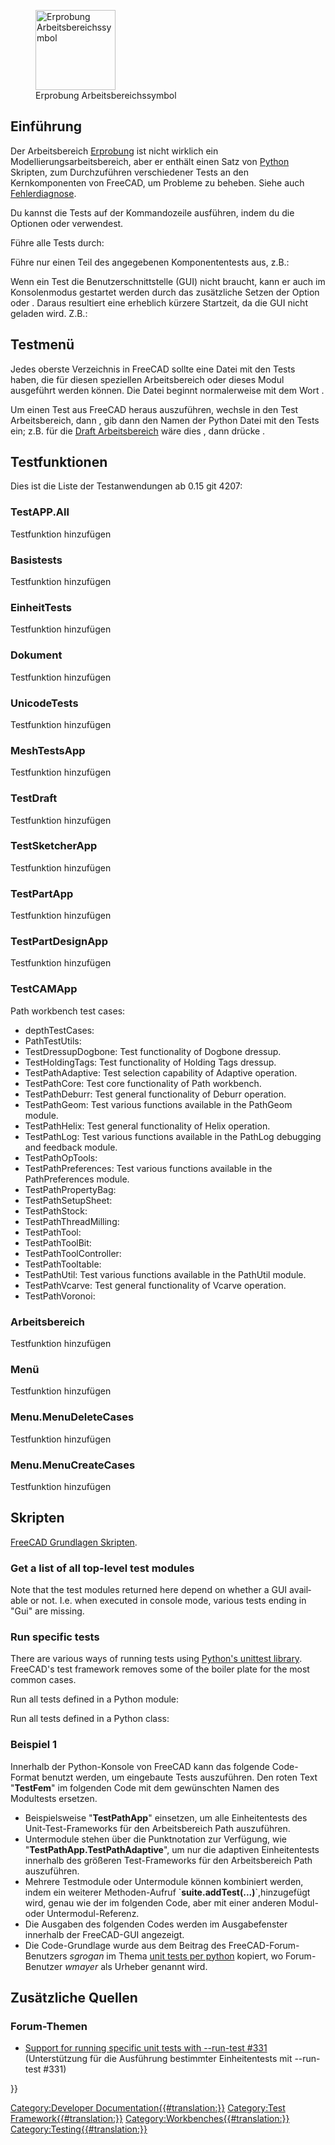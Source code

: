 <languages/>

{{Docnav/de
|[[Debugging/de|Fehlerdiagnose]]
|[[FreeCAD_Build_Tool/de|FreeCAD Bau Werkzeug]]
}}

[[Image:Workbench_Test.svg|thumb|128px|Erprobung Arbeitsbereichssymbol]]

{{TOCright}}

<span id="Introduction"></span>
== Einführung ==

Der Arbeitsbereich [[Testing/de|Erprobung]] ist nicht wirklich ein Modellierungsarbeitsbereich, aber er enthält einen Satz von [[Python/de|Python]] Skripten, zum Durchzuführen verschiedener Tests an den Kernkomponenten von FreeCAD, um Probleme zu beheben. Siehe auch [[Debugging/de|Fehlerdiagnose]].

Du kannst die Tests auf der Kommandozeile ausführen, indem du die Optionen {{incode|-t}} oder {{incode|--run-test}} verwendest.

Führe alle Tests durch:

{{Code|code=
freecad --run-test 0
}}

Führe nur einen Teil des angegebenen Komponententests aus, z.B.:

{{Code|code=
freecad -t TestDraft
}}

Wenn ein Test die Benutzerschnittstelle (GUI) nicht braucht, kann er auch im Konsolenmodus gestartet werden durch das zusätzliche Setzen der Option {{incode|-c}} oder {{incode|--console}}. Daraus resultiert eine erheblich kürzere Startzeit, da die GUI nicht geladen wird. Z.B.:

{{Code|code=
freecad -c -t TestPartDesignApp
}}

<span id="Test_menu"></span>
== Testmenü ==

Jedes oberste Verzeichnis in FreeCAD sollte eine Datei mit den Tests haben, die für diesen speziellen Arbeitsbereich oder dieses Modul ausgeführt werden können. Die Datei beginnt normalerweise mit dem Wort {{incode|Test}}.

Um einen Test aus FreeCAD heraus auszuführen, wechsle in den Test Arbeitsbereich, dann {{MenuCommand|Testbefehle → TestWerkzeugeGui → Selbsttest → Wähle Testbezeichnung}}, gib dann den Namen der Python Datei mit den Tests ein; z.B. für die [[Draft Workbench/de|Draft Arbeitsbereich]] wäre dies {{MenuCommand|TestEntwurf}}, dann drücke {{Button|Start}}.

<span id="Test_functions"></span>
==Testfunktionen==

Dies ist die Liste der Testanwendungen ab 0.15 git 4207:

=== TestAPP.All ===

Testfunktion hinzufügen

<span id="BaseTests"></span>
=== Basistests ===

Testfunktion hinzufügen

<span id="UnitTests"></span>
=== EinheitTests ===

Testfunktion hinzufügen

<span id="Document"></span>
=== Dokument ===

Testfunktion hinzufügen

=== UnicodeTests ===

Testfunktion hinzufügen

=== MeshTestsApp ===

Testfunktion hinzufügen

=== TestDraft ===

Testfunktion hinzufügen

=== TestSketcherApp ===

Testfunktion hinzufügen

=== TestPartApp ===

Testfunktion hinzufügen

=== TestPartDesignApp ===

Testfunktion hinzufügen

<span id="TestCAMApp"></span>
===TestCAMApp===

<div lang="en" dir="ltr" class="mw-content-ltr">
Path workbench test cases:
* depthTestCases: 
* PathTestUtils: 
* TestDressupDogbone: Test functionality of Dogbone dressup.
* TestHoldingTags: Test functionality of Holding Tags dressup.
* TestPathAdaptive: Test selection capability of Adaptive operation.
* TestPathCore: Test core functionality of Path workbench.
* TestPathDeburr: Test general functionality of Deburr operation.
* TestPathGeom: Test various functions available in the PathGeom module.
* TestPathHelix: Test general functionality of Helix operation.
* TestPathLog: Test various functions available in the PathLog debugging and feedback module.
* TestPathOpTools: 
* TestPathPreferences: Test various functions available in the PathPreferences module.
* TestPathPropertyBag: 
* TestPathSetupSheet: 
* TestPathStock: 
* TestPathThreadMilling: 
* TestPathTool: 
* TestPathToolBit: 
* TestPathToolController: 
* TestPathTooltable: 
* TestPathUtil: Test various functions available in the PathUtil module.
* TestPathVcarve: Test general functionality of Vcarve operation.
* TestPathVoronoi:
</div>

<span id="Workbench"></span>
=== Arbeitsbereich ===

Testfunktion hinzufügen

<span id="Menu"></span>
=== Menü ===

Testfunktion hinzufügen

=== Menu.MenuDeleteCases ===

Testfunktion hinzufügen

=== Menu.MenuCreateCases ===

Testfunktion hinzufügen

<span id="Scripting"></span>
==Skripten==

{{Emphasis|Siehe auch:}} [[FreeCAD_Scripting_Basics/de|FreeCAD Grundlagen Skripten]].

<div lang="en" dir="ltr" class="mw-content-ltr">
===Get a list of all top-level test modules===
</div>

{{Code|code=
FreeCAD.__unit_test__
}}

<div lang="en" dir="ltr" class="mw-content-ltr">
Note that the test modules returned here depend on whether a GUI available or not. I.e. when executed in console mode, various tests ending in "Gui" are missing.
</div>

<div lang="en" dir="ltr" class="mw-content-ltr">
===Run specific tests===
</div>

<div lang="en" dir="ltr" class="mw-content-ltr">
There are various ways of running tests using [https://docs.python.org/3/library/unittest.html Python's unittest library]. FreeCAD's test framework removes some of the boiler plate for the most common cases.
</div>

<div lang="en" dir="ltr" class="mw-content-ltr">
Run all tests defined in a Python module:
</div>
{{Code|code=
import Test, TestFemApp
Test.runTestsFromModule(TestFemApp)
}}

<div lang="en" dir="ltr" class="mw-content-ltr">
Run all tests defined in a Python class:
</div>
{{Code|code=
import Test, femtest.app.test_solver_calculix
Test.runTestsFromClass(femtest.app.test_solver_calculix.TestSolverCalculix)
}}

<span id="Example_1"></span>
===Beispiel 1===

Innerhalb der Python-Konsole von FreeCAD kann das folgende Code-Format benutzt werden, um eingebaute Tests auszuführen. Den roten Text "'''TestFem'''" im folgenden Code mit dem gewünschten Namen des Modultests ersetzen.
* Beispielsweise "'''TestPathApp'''" einsetzen, um alle Einheitentests des Unit-Test-Frameworks für den Arbeitsbereich Path auszuführen.
* Untermodule stehen über die Punktnotation zur Verfügung, wie "'''TestPathApp.TestPathAdaptive'''", um nur die adaptiven Einheitentests innerhalb des größeren Test-Frameworks für den Arbeitsbereich Path auszuführen.
* Mehrere Testmodule oder Untermodule können kombiniert werden, indem ein weiterer Methoden-Aufruf `'''suite.addTest(...)'''`,hinzugefügt wird, genau wie der im folgenden Code, aber mit einer anderen Modul- oder Untermodul-Referenz.
* Die Ausgaben des folgenden Codes werden im Ausgabefenster innerhalb der FreeCAD-GUI angezeigt.
* Die Code-Grundlage wurde aus dem Beitrag des FreeCAD-Forum-Benutzers ''sgrogan'' im Thema [https://forum.freecad.org/viewtopic.php?style=3&p=153251#p153251 unit tests per python] kopiert, wo Forum-Benutzer ''wmayer'' als Urheber genannt wird.

{{Code|code=
import unittest
suite = unittest.TestSuite()
suite.addTest(unittest.defaultTestLoader.loadTestsFromName("TestFem"))
r = unittest.TextTestRunner()
r.run(suite)
}}

<span id="Additional_Resources"></span>
== Zusätzliche Quellen ==

<span id="Forum_Topics"></span>
===Forum-Themen===

* [https://forum.freecad.org/viewtopic.php?style=3&f=27&t=18379 Support for running specific unit tests with --run-test #331] (Unterstützung für die Ausführung bestimmter Einheitentests mit --run-test #331)


{{Docnav/de
|[[Debugging/de|Fehlerdiagnose]]
|[[FreeCAD_Build_Tool/de|FreeCAD Bau Werkzeug]]
}}

<!--T:21-->
{{Userdocnavi{{#translation:}}}}
[[Category:Developer Documentation{{#translation:}}]]
[[Category:Test Framework{{#translation:}}]]
[[Category:Workbenches{{#translation:}}]]
[[Category:Testing{{#translation:}}]]